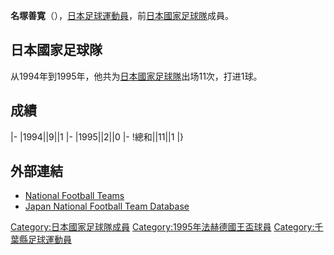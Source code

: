 {{Infobox football biography
|name=名塚善寛
|image=
|fullname=名塚善寛
|birth_date={{Birth date and age|1969|10|7}}
|cityofbirth=[[千葉縣|千葉縣]]
|countryofbirth=[[日本|日本]]
|height=1.82 m
|position=[[後衛_(足球)|後衛]]
|currentclub=
|years=1988-1998<br/>1999-2001
|clubs=[[湘南比馬|藤田工業/比馬平塚]]<br/>[[札幌岡薩多|札幌岡薩多]]
|caps(goals)=
|nationalyears=1994-1995
|nationalteam=[[日本國家足球隊|日本]]
|nationalcaps(goals)=11 (1)
}}
'''名塚善寛'''（{{Bd|1969年|10月7日||}}），[[日本|日本]][[足球|足球]][[運動員|運動員]]，前[[日本國家足球隊|日本國家足球隊]]成員。

==日本國家足球隊==
从1994年到1995年，他共为[[日本國家足球隊|日本國家足球隊]]出场11次，打进1球。

==成績==
{{Football player national team statistics|JPN}}
|-
|1994||9||1
|-
|1995||2||0
|-
!總和||11||1
|}

==外部連結==
{{Reflist}}
*[http://www.national-football-teams.com/v2/player.php?id=30525 National Football Teams]{{Wayback|url=http://www.national-football-teams.com/v2/player.php?id=30525 |date=20121011175648 }}
*[https://web.archive.org/web/20130922140130/http://www.japannationalfootballteam.com/en/players/natsuka_yoshihiro.html Japan National Football Team Database]

{{Japan-sport-bio-stub}}
{{Soccer-player-stub}}

{{1995年法赫德國王盃足球賽日本參賽名單}}

{{DEFAULTSORT:Natsuka, Yoshihiro}}
[[Category:日本國家足球隊成員|Category:日本國家足球隊成員]]
[[Category:1995年法赫德國王盃球員|Category:1995年法赫德國王盃球員]]
[[Category:千葉縣足球運動員|Category:千葉縣足球運動員]]